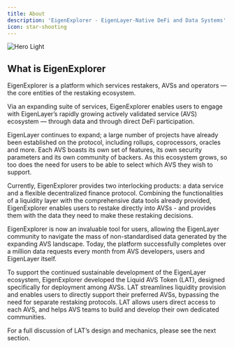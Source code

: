 ```yaml
---
title: About
description: 'EigenExplorer - EigenLayer-Native DeFi and Data Systems'
icon: star-shooting
---
```


<img
    src='/public/images/docs/introduction/intro.png'
    alt='Hero Light'
    className='block border rounded-lg'
/>

## What is EigenExplorer

EigenExplorer is a platform which services restakers, AVSs and operators — the core entities of the restaking ecosystem.

Via an expanding suite of services, EigenExplorer enables users to engage with EigenLayer’s rapidly growing actively validated service (AVS) ecosystem — through data and through direct DeFi participation.

EigenLayer continues to expand; a large number of projects have already been established on the protocol, including rollups, coprocessors, oracles and more. Each AVS boasts its own set of features, its own security parameters and its own community of backers. As this ecosystem grows, so too does the need for users to be able to select which AVS they wish to support.

Currently, EigenExplorer provides two interlocking products: a data service and a flexible decentralized finance protocol. Combining the functionalities of a liquidity layer with the comprehensive data tools already provided, EigenExplorer enables users to restake directly into AVSs - and provides them with the data they need to make these restaking decisions.

EigenExplorer is now an invaluable tool for users, allowing the EigenLayer community to navigate the mass of non-standardised data generated by the expanding AVS landscape. Today, the platform successfully completes over a million data requests every month from AVS developers, users and EigenLayer itself.

To support the continued sustainable development of the EigenLayer ecosystem, EigenExplorer developed the Liquid AVS Token (LAT), designed specifically for deployment among AVSs. LAT streamlines liquidity provision and enables users to directly support their preferred AVSs, bypassing the need for separate restaking protocols. LAT allows users direct access to each AVS, and helps AVS teams to build and develop their own dedicated communities.

For a full discussion of LAT’s design and mechanics, please see the next section.
